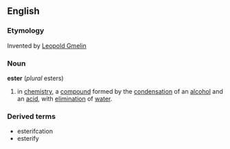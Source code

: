 ==English==
===Etymology===
Invented by [[w:Leopold Gmelin|Leopold Gmelin]]
===Noun===
'''ester'''
(''plural'' esters)
# in [[chemistry]], a [[compound]] formed by the [[condensation]] of an [[alcohol]] and an [[acid]], with [[elimination]] of [[water]].
===Derived terms===
* esterifcation
* esterify